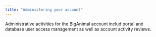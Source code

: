 ```yaml
---
title: "Administering your account"
---
```


Administrative activities for the BigAnimal account includ portal and database user access management as well as account activity reviews.
